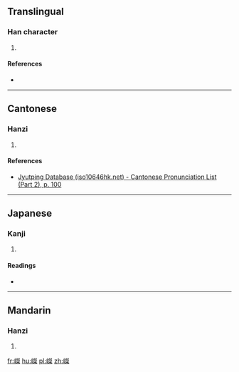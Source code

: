 ==Translingual==

===Han character===
{{Han char|rn=46|rad=山|as=10|sn=13|four=2579<sub>4</sub>|canj=山弓手木 (UNQD)|ids=⿰[[山]][[桀]]}}

# {{defn|Han|sort=山10}}

====References====
* {{Han ref|kx=0317.170|dkj=08338|dj=0617.380|hdz=10791.150|uh=5D65|ud=23909|bh=DD50|bd=56656}}

----

==Cantonese==

===Hanzi===
{{yue-hanzi|jyut=[[git6]]|y=git6}}

# {{defn|lang=yue|sort=山10}}

====References====
* [http://www.iso10646hk.net/jp/document/download.jsp Jyutping Database (iso10646hk.net) - Cantonese Pronunciation List (Part 2), p. 100]

----

==Japanese==

===Kanji===
{{ja-kanji|grade=|rs=山10}}

# {{defn|lang=ja|sort=山10}}

====Readings====
* {{ja-readings|on=[[けつ]] (ketsu), [[げち]] (gechi)|kun=}}

----

==Mandarin==

===Hanzi===
{{cmn-hanzi|pin=[[jié]] ([[jie2]])|wg=chieh<sup>2</sup>}}

# {{defn|lang=cmn|sort=山10}}

[[fr:嵥]]
[[hu:嵥]]
[[pl:嵥]]
[[zh:嵥]]